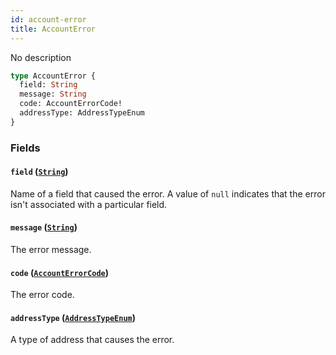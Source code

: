 ```yaml
---
id: account-error
title: AccountError
---
```



No description

```graphql
type AccountError {
  field: String
  message: String
  code: AccountErrorCode!
  addressType: AddressTypeEnum
}
```


### Fields

#### `field` ([`String`](../../../developer/api-reference/scalars/string))

Name of a field that caused the error. A value of `null` indicates that the error isn't associated with a particular field.


#### `message` ([`String`](../../../developer/api-reference/scalars/string))

The error message.


#### `code` ([`AccountErrorCode`](../../../developer/api-reference/enums/account-error-code))

The error code.


#### `addressType` ([`AddressTypeEnum`](../../../developer/api-reference/enums/address-type-enum))

A type of address that causes the error.




